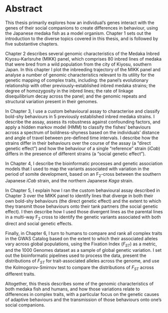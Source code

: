 # Abstract {-}

This thesis primarily explores how an individual's genes interact with the genes of their social companions to create differences in behaviour, using the Japanese medaka fish as a model organism. Chapter 1 sets out the introduction to the diverse topics covered in this thesis, and is followed by five substantive chapters.

Chapter 2 describes several genomic characteristics of the Medaka Inbred Kiyosu-Karlsruhe (MIKK) panel, which comprises 80 inbred lines of medaka that were bred from a wild population from the city of Kiyosu, southern Japan. In this chapter I plot the inbreeding trajectory of the MIKK panel and analyse a number of genomic characteristics relevant to its utility for the genetic mapping of complex traits, including: the panel's evolutionary relationship with other previously-established inbred medaka strains; the degree of homozygosity in the inbred lines; the rate of linkage disequilibrium decay across the panel; and the genomic repeats and structural variation present in their genomes.

In Chapter 3, I use a custom behavioural assay to characterise and classify bold-shy behaviours in 5 previously established inbred medaka strains. I describe the assay, assess its robustness against confounding factors, and apply a hidden markov model (HMM) to classify the fishes' behaviours across a spectrum of boldness-shyness based on the individuals' distance and angle of travel between pre-defined time intervals. I describe how the strains differ in their behaviours over the course of the assay (a "direct genetic effect") and how the behaviour of a single "reference" strain (*iCab*) differs in the presence of different strains (a "social genetic effect").

In Chapter 4, I describe the bioinformatic processes and genetic association models that I used to map the variants associated with variation in the period of somite development, based on an F~2~-cross between the southern Japanese *iCab* strain, and the northern Japanese *Kaga* strain. 

In Chapter 5, I explain how I ran the custom behavioural assay described in Chapter 3 over the MIKK panel to identify lines that diverge in both their own bold-shy behaviours (the direct genetic effect) and the extent to which they transmit those behaviours onto their tank partners (the social genetic effect). I then describe how I used those divergent lines as the parental lines in a multi-way F~2~ cross to identify the genetic variants associated with both direct and social genetic effects.

Finally, in Chapter 6, I turn to humans to compare and rank all complex traits in the GWAS Catalog based on the extent to which their associated alleles vary across global populations, using the Fixation Index ($F_{ST}$) as a metric, and the 1000 Genomes dataset as a sample of global genetic variation. I set out the bioinformatic pipelines used to process the data, present the distributions of $F_{ST}$ for trait-associated alleles across the genome, and use the Kolmogorov-Smirnov test to compare the distributions of $F_{ST}$ across different traits.

Altogether, this thesis describes some of the genomic characteristics of both medaka fish and humans, and how those variations relate to differences in complex traits, with a particular focus on the genetic causes of adaptive behaviours and the transmission of those behaviours onto one's social companions.
